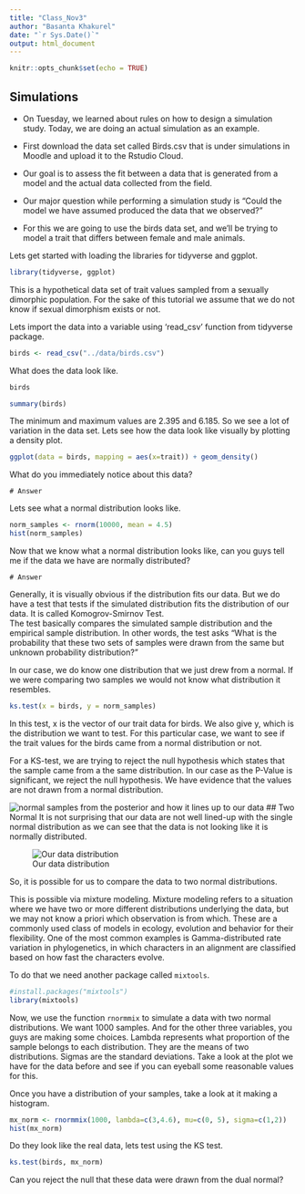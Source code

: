 ```yaml
---
title: "Class_Nov3"
author: "Basanta Khakurel"
date: "`r Sys.Date()`"
output: html_document
---
```


```r
knitr::opts_chunk$set(echo = TRUE)
```

## Simulations

- On Tuesday, we learned about rules on how to design a simulation study. Today, we are doing an actual simulation as an example. 

- First download the data set called Birds.csv that is under simulations in Moodle and upload it to the Rstudio Cloud. 

- Our goal is to assess the fit between a data that is generated from a model and the actual data collected from the field. 

- Our major question while performing a simulation study is "Could the model we have assumed produced the data that we observed?"

- For this we are going to use the birds data set, and we'll be trying to model a trait that differs between female and male animals.

Lets get started with loading the libraries for tidyverse and ggplot. 

```r
library(tidyverse, ggplot)
```

This is a hypothetical data set of trait values sampled from a sexually dimorphic population. For the sake of this tutorial we assume that we do not know if sexual dimorphism exists or not. 

Lets import the data into a variable using 'read_csv' function from tidyverse package. 
```r
birds <- read_csv("../data/birds.csv")
```

What does the data look like.
```r
birds
```
```r
summary(birds)
```
The minimum and maximum values are 2.395 and 6.185. So we see a lot of variation in the data set. 
Lets see how the data look like visually by plotting a density plot. 

```r
ggplot(data = birds, mapping = aes(x=trait)) + geom_density()
```

What do you immediately notice about this data?

```
# Answer 
```

Lets see what a normal distribution looks like. 
```r
norm_samples <- rnorm(10000, mean = 4.5)
hist(norm_samples)
```

Now that we know what a normal distribution looks like, can you guys tell me if the data we have are normally distributed?

```
# Answer
```

Generally, it is visually obvious if the distribution fits our data. 
But we do have a test that tests if the simulated distribution fits the distribution of our data.
It is called Komogrov-Smirnov Test.  
The test basically compares the simulated sample distribution and the empirical sample distribution. In other words, the test asks "What is the probability that these two sets of samples were drawn from the same but unknown probability distribution?"

In our case, we do know one distribution that we just drew from a normal. If we were comparing two samples we would not know what distribution it resembles. 

```r
ks.test(x = birds, y = norm_samples) 
```
In this test, x is the vector of our trait data for birds. We also give y, which is the distribution we want to test. For this particular case, we want to see if the trait values for the birds came from a normal distribution or not. 

For a KS-test, we are trying to reject the null hypothesis which states that the sample came from a the same distribution. 
In our case as the P-Value is significant, we reject the null hypothesis. We have evidence that the values are not drawn from a normal distribution. 

![normal samples from the posterior and how it lines up to our data](Normal_Reject.png)
## Two Normal
It is not surprising that our data are not well lined-up with the single normal distribution as we can see that the data is not looking like it is normally distributed. 

![Our data distribution](Data_dist.png)


So, it is possible for us to compare the data to two normal distributions. 

This is possible via mixture modeling. Mixture modeling refers to a situation where we have two or more different distributions underlying the data, but we may not know a priori which observation is from which. These are a commonly used class of models in ecology, evolution and behavior for their flexibility. One of the most common examples is Gamma-distributed rate variation in phylogenetics, in which characters in an alignment are classified based on how fast the characters evolve.


To do that we need another package called `mixtools`.
```r
#install.packages("mixtools")
library(mixtools)
```

Now, we use the function `rnormmix` to simulate a data with two normal distributions. We want 1000 samples. And for the other three variables, you guys are making some choices. 
Lambda represents what proportion of the sample belongs to each distribution. They are the means of two distributions. 
Sigmas are the standard deviations. 
Take a look at the plot we have for the data before and see if you can eyeball some reasonable values for this. 

Once you have a distribution of your samples, take a look at it making a histogram. 

```r
mx_norm <- rnormmix(1000, lambda=c(3,4.6), mu=c(0, 5), sigma=c(1,2))
hist(mx_norm)
```

Do they look like the real data, lets test using the KS test. 
```r
ks.test(birds, mx_norm)
```
Can you reject the null that these data were drawn from the dual normal?

